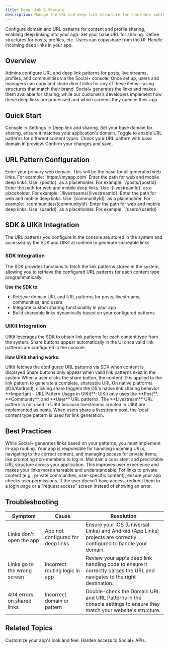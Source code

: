 ```yaml
---
title: Deep Link & Sharing
description: Manage the URL and deep link structure for shareable content and profile.
---
```



<Info>
Configure domain and URL patterns for content and profile sharing, enabling deep linking into your app.
</Info>

<CardGroup cols={2}>
  <Card title="Configure Domain" icon="globe">Set your base URL for sharing.</Card>
  <Card title="URL Patterns" icon="link">Define structures for posts, profiles, etc.</Card>
  <Card title="Share Links" icon="share">Users can copy/share from the UI.</Card>
  <Card title="App Integration" icon="code">Handle incoming deep links in your app.</Card>
</CardGroup>

## Overview

Admins configure URL and deep link patterns for posts, live streams, profiles, and communities via the Social+ console. Once set up, users and managers can copy and share direct links for any of these items—using structures that match their brand. Social+ generates the links and makes them available for sharing, while our customer’s developers implement how these deep links are processed and which screens they open in their app.

## Quick Start

<Steps>
  <Step title="Navigate">Console → Settings → Deep link and sharing.</Step>
  <Step title="Configure Domain">Set your base domain for sharing, ensure it matches your application's domain.</Step>
  <Step title="Configure URL Patterns">Toggle to enable URL patterns for different content types.</Step>
  <Step title="Preview">Check your URL pattern with base domain in preview.</Step>
  <Step title="Save Changes">Confirm your changes and save.</Step>
</Steps>

## URL Pattern Configuration

<AccordionGroup>
  <Accordion title="Domain URL" icon="globe">
    Enter your primary web domain. This will be the base for all generated web links. For example: `https://myapp.com`
  </Accordion>
  <Accordion title="Post URL Pattern" icon="file">
    Enter the path for web and mobile deep links. Use `{postId}` as a placeholder. For example: `/posts/{postId}`
  </Accordion>
  <Accordion title="Livestreams URL Pattern" icon="video">
    Enter the path for web and mobile deep links. Use `{livestreamId}` as a placeholder. For example: `/livestreams/{livestreamId}`
  </Accordion>
  <Accordion title="Communities URL Pattern" icon="users">
    Enter the path for web and mobile deep links. Use `{communityId}` as a placeholder. For example: `/communities/{communityId}`
  </Accordion>
  <Accordion title="Users URL Pattern" icon="user">
    Enter the path for web and mobile deep links. Use `{userId}` as a placeholder. For example: `/users/{userId}`
  </Accordion>
</AccordionGroup>

## SDK & UIKit Integration

The URL patterns you configure in the console are stored in the system and accessed by the SDK and UIKit at runtime to generate shareable links.

### SDK Integration

The SDK provides functions to fetch the link patterns stored in the system, allowing you to retrieve the configured URL patterns for each content type programmatically.

**Use the SDK to:**
- Retrieve domain URL and URL patterns for posts, livestreams, communities, and users
- Integrate custom sharing functionality in your app
- Build shareable links dynamically based on your configured patterns

### UIKit Integration

UIKit leverages the SDK to obtain link patterns for each content type from the system. Share buttons appear automatically in the UI once valid link patterns are configured in the console.

**How UIKit sharing works:**

<Steps>
  <Step title="Link Pattern Retrieval">
    UIKit fetches the configured URL patterns via SDK when content is displayed
  </Step>
  <Step title="Share Button Visibility">
    Share buttons only appear when valid link patterns exist in the system
  </Step>
  <Step title="Runtime Link Generation">
    When a user clicks the share button, the content ID is applied to the link pattern to generate a complete, shareable URL
  </Step>
  <Step title="Native Sharing">
    On native platforms (iOS/Android), clicking share triggers the OS's native link sharing behavior
  </Step>
</Steps>

<Note>
**Important - URL Pattern Usage in UIKit**: UIKit only uses the **Post**, **Community**, and **User** URL patterns. The **Livestream** URL pattern is not used in UIKit because livestreams created in UIKit are implemented as posts. When users share a livestream post, the 'post' content type pattern is used for link generation.
</Note>

## Best Practices

<AccordionGroup>
  <Accordion title="App Routing" icon="code">
    While Social+ generates links based on your patterns, you must implement in-app routing. Your app is responsible for handling incoming URLs, navigating to the correct content, and managing access for private items, like prompting non-members to log in.
  </Accordion>
  <Accordion title="Consistent URL Structure" icon="link">
    Maintain a consistent and predictable URL structure across your application. This improves user experience and makes your links more shareable and understandable.
  </Accordion>
  <Accordion title="Handling Private Content" icon="lock">
    For links to private content (e.g., private communities, user-specific content), ensure your app checks user permissions. If the user doesn't have access, redirect them to a login page or a "request access" screen instead of showing an error.
  </Accordion>
</AccordionGroup>

## Troubleshooting

| Symptom | Cause | Resolution |
|---------|-------|------------|
| Links don't open the app | App not configured for deep links | Ensure your iOS (Universal Links) and Android (App Links) projects are correctly configured to handle your domain. |
| Links go to the wrong screen | Incorrect routing logic in app | Review your app's deep link handling code to ensure it correctly parses the URL and navigates to the right destination. |
| 404 errors on shared links | Incorrect domain or pattern | Double-check the Domain URL and URL Patterns in the console settings to ensure they match your website's structure. |

## Related Topics

<CardGroup cols={2}>
  <Card title="Branding" icon="image" href="./branding">Customize your app's look and feel.</Card>
  <Card title="Security" icon="shield" href="./security">Harden access to Social+ APIs.</Card>
</CardGroup>
